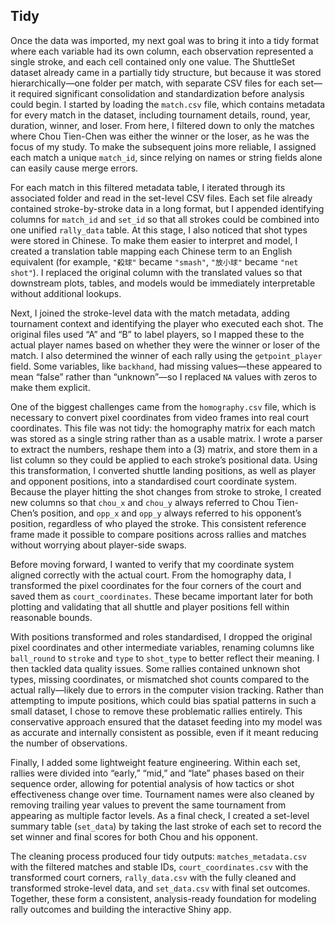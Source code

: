## Tidy

Once the data was imported, my next goal was to bring it into a tidy format where each variable had its own column, each observation represented a single stroke, and each cell contained only one value. The ShuttleSet dataset already came in a partially tidy structure, but because it was stored hierarchically—one folder per match, with separate CSV files for each set—it required significant consolidation and standardization before analysis could begin. I started by loading the `match.csv` file, which contains metadata for every match in the dataset, including tournament details, round, year, duration, winner, and loser. From here, I filtered down to only the matches where Chou Tien-Chen was either the winner or the loser, as he was the focus of my study. To make the subsequent joins more reliable, I assigned each match a unique `match_id`, since relying on names or string fields alone can easily cause merge errors.

For each match in this filtered metadata table, I iterated through its associated folder and read in the set-level CSV files. Each set file already contained stroke-by-stroke data in a long format, but I appended identifying columns for `match_id` and `set_id` so that all strokes could be combined into one unified `rally_data` table. At this stage, I also noticed that shot types were stored in Chinese. To make them easier to interpret and model, I created a translation table mapping each Chinese term to an English equivalent (for example, `"殺球"` became `"smash"`, `"放小球"` became `"net shot"`). I replaced the original column with the translated values so that downstream plots, tables, and models would be immediately interpretable without additional lookups.

Next, I joined the stroke-level data with the match metadata, adding tournament context and identifying the player who executed each shot. The original files used “A” and “B” to label players, so I mapped these to the actual player names based on whether they were the winner or loser of the match. I also determined the winner of each rally using the `getpoint_player` field. Some variables, like `backhand`, had missing values—these appeared to mean “false” rather than “unknown”—so I replaced `NA` values with zeros to make them explicit.

One of the biggest challenges came from the `homography.csv` file, which is necessary to convert pixel coordinates from video frames into real court coordinates. This file was not tidy: the homography matrix for each match was stored as a single string rather than as a usable matrix. I wrote a parser to extract the numbers, reshape them into a \(3\times3\) matrix, and store them in a list column so they could be applied to each stroke’s positional data. Using this transformation, I converted shuttle landing positions, as well as player and opponent positions, into a standardised court coordinate system. Because the player hitting the shot changes from stroke to stroke, I created new columns so that `chou_x` and `chou_y` always referred to Chou Tien-Chen’s position, and `opp_x` and `opp_y` always referred to his opponent’s position, regardless of who played the stroke. This consistent reference frame made it possible to compare positions across rallies and matches without worrying about player-side swaps.

Before moving forward, I wanted to verify that my coordinate system aligned correctly with the actual court. From the homography data, I transformed the pixel coordinates for the four corners of the court and saved them as `court_coordinates`. These became important later for both plotting and validating that all shuttle and player positions fell within reasonable bounds.

With positions transformed and roles standardised, I dropped the original pixel coordinates and other intermediate variables, renaming columns like `ball_round` to `stroke` and `type` to `shot_type` to better reflect their meaning. I then tackled data quality issues. Some rallies contained unknown shot types, missing coordinates, or mismatched shot counts compared to the actual rally—likely due to errors in the computer vision tracking. Rather than attempting to impute positions, which could bias spatial patterns in such a small dataset, I chose to remove these problematic rallies entirely. This conservative approach ensured that the dataset feeding into my model was as accurate and internally consistent as possible, even if it meant reducing the number of observations.

Finally, I added some lightweight feature engineering. Within each set, rallies were divided into “early,” “mid,” and “late” phases based on their sequence order, allowing for potential analysis of how tactics or shot effectiveness change over time. Tournament names were also cleaned by removing trailing year values to prevent the same tournament from appearing as multiple factor levels. As a final check, I created a set-level summary table (`set_data`) by taking the last stroke of each set to record the set winner and final scores for both Chou and his opponent.

The cleaning process produced four tidy outputs: `matches_metadata.csv` with the filtered matches and stable IDs, `court_coordinates.csv` with the transformed court corners, `rally_data.csv` with the fully cleaned and transformed stroke-level data, and `set_data.csv` with final set outcomes. Together, these form a consistent, analysis-ready foundation for modeling rally outcomes and building the interactive Shiny app.

